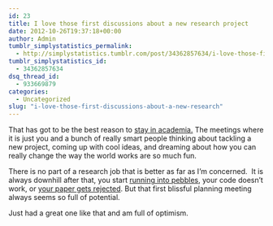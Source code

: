 ```yaml
---
id: 23
title: I love those first discussions about a new research project
date: 2012-10-26T19:37:18+00:00
author: Admin
tumblr_simplystatistics_permalink:
  - http://simplystatistics.tumblr.com/post/34362857634/i-love-those-first-discussions-about-a-new-research
tumblr_simplystatistics_id:
  - 34362857634
dsq_thread_id:
  - 933669879
categories:
  - Uncategorized
slug: "i-love-those-first-discussions-about-a-new-research"
---
```

That has got to be the best reason to <a href="http://simplystatistics.org/post/28335633068/why-im-staying-in-academia" target="_blank">stay in academia.</a> The meetings where it is just you and a bunch of really smart people thinking about tackling a new project, coming up with cool ideas, and dreaming about how you can really change the way the world works are so much fun.

There is no part of a research job that is better as far as I&#8217;m concerned.  It is always downhill after that, you start <a href="http://simplystatistics.org/post/31281359451/the-pebbles-of-academia" target="_blank">running into pebbles</a>, your code doesn&#8217;t work, or <a href="http://simplystatistics.org/post/26977029850/my-worst-recent-experience-with-peer-review" target="_blank">your paper gets rejected</a>. But that first blissful planning meeting always seems so full of potential.

Just had a great one like that and am full of optimism.  
